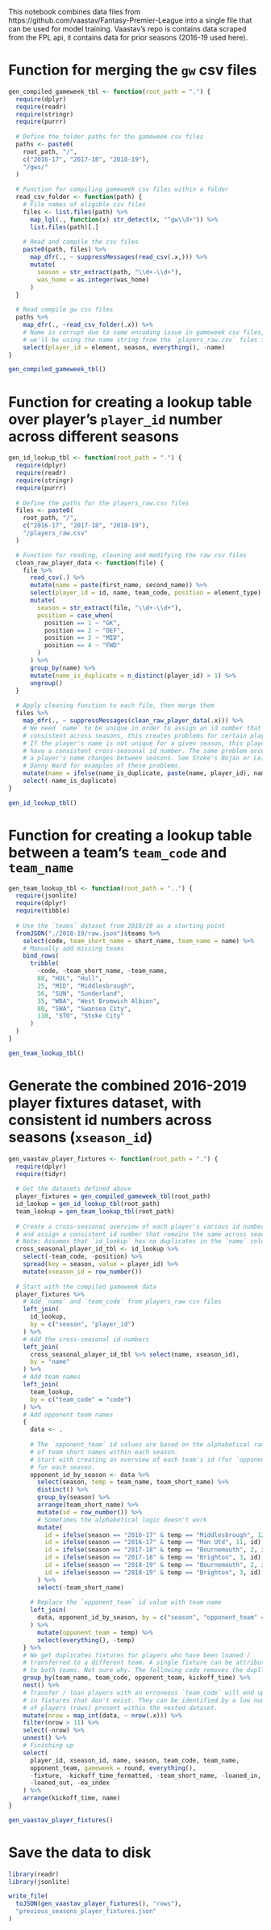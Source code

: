 This notebook combines data files from https://github.com/vaastav/Fantasy-Premier-League
into a single file that can be used for model training.
Vaastav's repo is contains data scraped from the FPL api, it contains data for prior seasons (2016-19 used here).


# Function for merging the `gw` csv files
```r
gen_compiled_gameweek_tbl <- function(root_path = ".") {
  require(dplyr)
  require(readr)
  require(stringr)
  require(purrr)
  
  # Define the folder paths for the gameweek csv files
  paths <- paste0(
    root_path, "/",
    c("2016-17", "2017-18", "2018-19"), 
    "/gws/"
  )
  
  # Function for compiling gameweek csv files within a folder
  read_csv_folder <- function(path) {
    # File names of eligible csv files
    files <- list.files(path) %>% 
      map_lgl(., function(x) str_detect(x, "^gw\\d+")) %>% 
      list.files(path)[.]
  
    # Read and compile the csv files
    paste0(path, files) %>% 
      map_dfr(., ~ suppressMessages(read_csv(.x,))) %>% 
      mutate(
        season = str_extract(path, "\\d+-\\d+"),
        was_home = as.integer(was_home)
      )
  }
  
  # Read compile gw csv files 
  paths %>% 
    map_dfr(., ~read_csv_folder(.x)) %>% 
    # Name is corrupt due to some encoding issue in gameweek csv files,
    # we'll be using the name string from the `players_raw.csv` files instead
    select(player_id = element, season, everything(), -name)
}

gen_compiled_gameweek_tbl()
```

# Function for creating a lookup table over player's `player_id` number across different seasons
```r
gen_id_lookup_tbl <- function(root_path = ".") {
  require(dplyr)
  require(readr)
  require(stringr)
  require(purrr)
  
  # Define the paths for the players_raw.csv files
  files <- paste0(
    root_path, "/", 
    c("2016-17", "2017-18", "2018-19"), 
    "/players_raw.csv"
  )

  # Function for reading, cleaning and modifying the raw csv files
  clean_raw_player_data <- function(file) {
    file %>%
      read_csv(.) %>% 
      mutate(name = paste(first_name, second_name)) %>% 
      select(player_id = id, name, team_code, position = element_type)  %>% 
      mutate(
        season = str_extract(file, "\\d+-\\d+"),
        position = case_when(
          position == 1 ~ "GK",
          position == 2 ~ "DEF",
          position == 3 ~ "MID",
          position == 4 ~ "FWD"
        )
      ) %>% 
      group_by(name) %>% 
      mutate(name_is_duplicate = n_distinct(player_id) > 1) %>% 
      ungroup()
  }
  
  # Apply cleaning function to each file, then merge them
  files %>% 
    map_dfr(., ~ suppressMessages(clean_raw_player_data(.x))) %>% 
    # We need `name` to be unique in order to assign an id number that remains
    # consistent across seasons, this creates problems for certain players.
    # If the player's name is not unique for a given season, this player won't
    # have a consistent cross-seasonal id number. The same problem occurs if
    # a player's name changes between seasons. See Stoke's Bojan or Leicester's
    # Danny Ward for examples of these problems.
    mutate(name = ifelse(name_is_duplicate, paste(name, player_id), name)) %>% 
    select(-name_is_duplicate)
}

gen_id_lookup_tbl()
```

# Function for creating a lookup table between a team's `team_code` and `team_name`
```r
gen_team_lookup_tbl <- function(root_path = "..") {
  require(jsonlite)
  require(dplyr)
  require(tibble)
  
  # Use the `teams` dataset from 2018/19 as a starting point
  fromJSON("./2018-19/raw.json")$teams %>% 
    select(code, team_short_name = short_name, team_name = name) %>% 
    # Manually add missing teams
    bind_rows(
      tribble(
        ~code, ~team_short_name, ~team_name,
        88, "HUL", "Hull",
        25, "MID", "Middlesbrough",
        56, "SUN", "Sunderland",
        35, "WBA", "West Bromwich Albion",
        80, "SWA", "Swansea City",
        110, "STO", "Stoke City"
      )
  )
}

gen_team_lookup_tbl()
```

# Generate the combined 2016-2019 player fixtures dataset, with consistent id numbers across seasons (`xseason_id`)
```r
gen_vaastav_player_fixtures <- function(root_path = ".") {
  require(dplyr)
  require(tidyr)
  
  # Get the datasets defined above
  player_fixtures = gen_compiled_gameweek_tbl(root_path)
  id_lookup = gen_id_lookup_tbl(root_path)
  team_lookup = gen_team_lookup_tbl(root_path)
  
  # Create a cross-seasonal overview of each player's various id numbers,
  # and assign a consistent id number that remains the same across seaons
  # Note: Assumes that `id_lookup` has no duplicates in the `name` column
  cross_seasonal_player_id_tbl <- id_lookup %>% 
    select(-team_code, -position) %>% 
    spread(key = season, value = player_id) %>% 
    mutate(xseason_id = row_number())
  
  # Start with the compiled gameweek data
  player_fixtures %>% 
    # Add `name` and `team_code` from players_raw csv files
    left_join(
      id_lookup,
      by = c("season", "player_id")
    ) %>%
    # Add the cross-seasonal id numbers
    left_join(
      cross_seasonal_player_id_tbl %>% select(name, xseason_id),
      by = "name"
    ) %>% 
    # Add team names
    left_join(
      team_lookup,
      by = c("team_code" = "code")
    ) %>% 
    # Add opponent team names
    {
      data <- .
      
      # The `opponent_team` id values are based on the alphabetical ranking
      # of team short names within each season.
      # Start with creating an overview of each team's id (for `opponent_team`)
      # for each season.
      opponent_id_by_season <- data %>% 
        select(season, temp = team_name, team_short_name) %>% 
        distinct() %>% 
        group_by(season) %>% 
        arrange(team_short_name) %>% 
        mutate(id = row_number()) %>% 
        # Sometimes the alphabetical logic doesn't work
        mutate(
          id = ifelse(season == "2016-17" & temp == "Middlesbrough", 12, id),
          id = ifelse(season == "2016-17" & temp == "Man Utd", 11, id),
          id = ifelse(season == "2017-18" & temp == "Bournemouth", 2, id),
          id = ifelse(season == "2017-18" & temp == "Brighton", 3, id),        
          id = ifelse(season == "2018-19" & temp == "Bournemouth", 2, id),
          id = ifelse(season == "2018-19" & temp == "Brighton", 3, id)
        ) %>% 
        select(-team_short_name)
      
      # Replace the `opponent_team` id value with team name
      left_join(
        data, opponent_id_by_season, by = c("season", "opponent_team" = "id")
      ) %>% 
        mutate(opponent_team = temp) %>% 
        select(everything(), -temp)
    } %>% 
    # We get duplicates fixtures for players who have been loaned /
    # transferred to a different team. A single fixture can be attributed
    # to both teams. Not sure why. The following code removes the dupllicates
    group_by(team_name, team_code, opponent_team, kickoff_time) %>% 
    nest() %>% 
    # Transfer / loan players with an erroneous `team_code` will end up
    # in fixtures that don't exist. They can be identified by a low number
    # of players (rows) present within the nested dataset.
    mutate(nrow = map_int(data, ~ nrow(.x))) %>% 
    filter(nrow > 11) %>% 
    select(-nrow) %>% 
    unnest() %>% 
    # Finishing up
    select(
      player_id, xseason_id, name, season, team_code, team_name,
      opponent_team, gameweek = round, everything(),
      -fixture, -kickoff_time_formatted, -team_short_name, -loaned_in,
      -loaned_out, -ea_index
    ) %>% 
    arrange(kickoff_time, name)
}

gen_vaastav_player_fixtures()
```

# Save the data to disk
```r
library(readr)
library(jsonlite)

write_file(
  toJSON(gen_vaastav_player_fixtures(), "rows"),
  "previous_seasons_player_fixtures.json"
)
```

